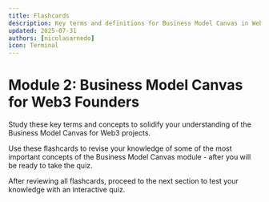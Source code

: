 ```yaml
---
title: Flashcards
description: Key terms and definitions for Business Model Canvas in Web3
updated: 2025-07-31
authors: [nicolasarnedo]
icon: Terminal
---
```



# Module 2: Business Model Canvas for Web3 Founders

Study these key terms and concepts to solidify your understanding of the Business Model Canvas for Web3 projects.

Use these flashcards to revise your knowledge of some of the most important concepts of the Business Model Canvas module - after you will be ready to take the quiz.

<Flashcard flashcardSetId="business-model-canvas" quizUrl="/codebase-entrepreneur-academy/foundations-web3-venture/02-business-model-canvas/06-quiz" />

<div className="mt-8 p-4 border border-border rounded-lg bg-muted/30">
    <p className="text-sm text-muted-foreground flex items-center gap-2">
        <HelpCircle className="h-4 w-4" />
        <span>After reviewing all flashcards, proceed to the next section to test your knowledge with an interactive quiz.</span>
    </p>
</div>
